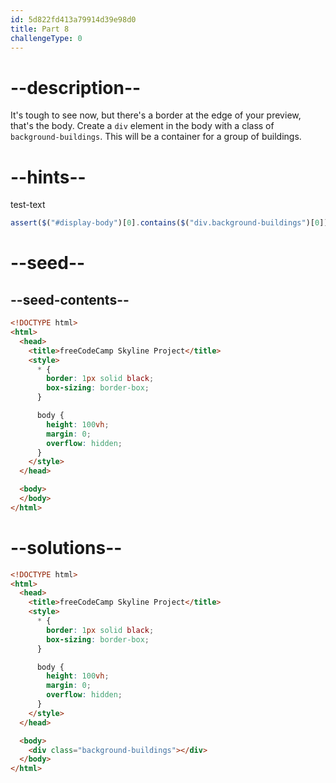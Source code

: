 ```yaml
---
id: 5d822fd413a79914d39e98d0
title: Part 8
challengeType: 0
---
```


# --description--

It's tough to see now, but there's a border at the edge of your preview, that's the body. Create a `div` element in the body with a class of `background-buildings`. This will be a container for a group of buildings.

# --hints--

test-text

```js
assert($("#display-body")[0].contains($("div.background-buildings")[0]));
```

# --seed--

## --seed-contents--

```html
<!DOCTYPE html>
<html>    
  <head>
    <title>freeCodeCamp Skyline Project</title>
    <style>
      * {
        border: 1px solid black;
        box-sizing: border-box;
      }

      body {
        height: 100vh;
        margin: 0;
        overflow: hidden;
      }
    </style>
  </head>

  <body>
  </body>
</html>
```

# --solutions--

```html
<!DOCTYPE html>
<html>    
  <head>
    <title>freeCodeCamp Skyline Project</title>
    <style>
      * {
        border: 1px solid black;
        box-sizing: border-box;
      }

      body {
        height: 100vh;
        margin: 0;
        overflow: hidden;
      }
    </style>
  </head>

  <body>
    <div class="background-buildings"></div>
  </body>
</html>
```
